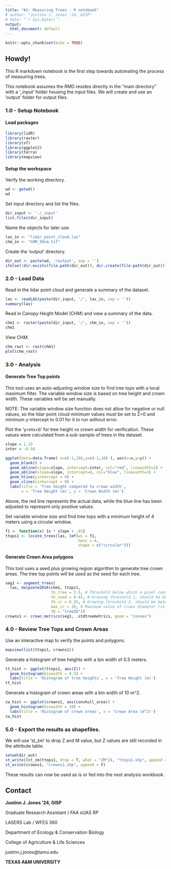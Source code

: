 ```yaml
---
title: "#1: Measuring Trees - R notebook"
# author: "Justinn J. Jones '24, GISP"
# date: "`r Sys.Date()`"
output:
  html_document: default
---
```


```r
knitr::opts_chunk$set(echo = TRUE)
```

## Howdy!

This R markdown notebook is the first step towards automating the process of measuring trees.

This notebook assumes the RMD resides directly in the "main directory" with a '\_input' folder housing the input files. We will create and use an 'output' folder for output files.

### 1.0 - Setup Notebook

#### Load packages

```r
library(lidR)
library(raster)
library(sf)
library(ggplot2)
library(terra)
library(mapview)
```

#### Setup the workspace

Verify the working directory.

```r
wd <- getwd()
wd
```

Set input directory and list the files.

```r
dir_input <- './_input'
list.files(dir_input)
```

Name the objects for later use.

```r
las_in <- "lidar_point_cloud.las"
chm_in <- "CHM_50cm.tif"
```

Create the 'output' directory.

```r
dir_out <- paste(wd, '/output', sep = '')
ifelse(!dir.exists(file.path(dir_out)), dir.create(file.path(dir_out)), FALSE)
```

### 2.0 - Load Data

Read in the lidar point cloud and generate a summary of the dataset.

```r
las <- readLAS(paste(dir_input, '/', las_in, sep = ''))
summary(las)
```

Read in Canopy Height Model (CHM) and view a summary of the data.

```r
chm1 <- raster(paste(dir_input, '/', chm_in, sep = ''))
chm1
```

View CHM.

```r
chm_rast <- rast(chm1)
plot(chm_rast)
```

### 3.0 - Analysis

#### Generate Tree Top points

This tool uses an auto-adjusting window size to find tree tops with a local maximum filter. The variable window size is based on tree height and crown width. These variables will be set manually.

NOTE: The variable window size function does not allow for negative or null values, so the lidar point cloud minimum values must be set to Z=0 and minimum y-intercept to 0.01 for it to run without error.

Plot the 'y=mx+b' for tree height vs crown width for verification. These values were calculated from a sub-sample of trees in the dataset.

```r
slope = 1.15
inter = -0.58

ggplot(data=data.frame( x=c(-1,10),y=c(-1,10) ), aes(x=x,y=y)) + 
  geom_blank() +
  geom_abline(slope=slope, intercept=inter, col="red", linewidth=2) +
  geom_abline(slope=slope, intercept=0, col="blue", linewidth=1) +
  geom_hline(yintercept = 0) +
  geom_vline(xintercept = 0) +
  labs(title = 'Tree height compared to crown width', 
       x = 'Tree Height (m)', y = 'Crown Width (m)')
```

Above, the red line represents the actual data, while the blue line has been adjusted to represent only positive values.

Set variable window size and find tree tops with a minimum height of 4 meters using a circular window.

```r
f1 <- function(x) {x * slope + .01}
ttops1 <- locate_trees(las, lmf(ws = f1, 
                                hmin = 4, 
                                shape = c("circular")))
```

#### Generate Crown Area polygons

This tool uses a seed plus growing region algorithm to generate tree crown areas. The tree top points will be used as the seed for each tree.

```r
seg1 <- segment_trees(
  las, dalponte2016(chm1, ttops1, 
                    th_tree = 3.5, # Threshold below which a pixel cannot be a tree. Default is 2.
                    th_seed = 0.45, # Growing threshold 1, should be between 0 and 1, default is 0.45.
                    th_cr = 0.55, # Growing threshold 2, should be between 0 and 1, default is 0.55.
                    max_cr = 20, # Maximum value of crown diameter (in pixels), default is 10.
                    ID = "treeID"))
crowns1 <- crown_metrics(seg1, .stdtreemetrics, geom = "convex")
```

### 4.0 - Review Tree Tops and Crown Areas

Use an interactive map to verify the points and polygons.

```r
mapview(list(ttops1, crowns1))
```

Generate a histogram of tree heights with a bin width of 0.5 meters.

```r
tt_hist <- ggplot(ttops1, aes(Z)) + 
  geom_histogram(binwidth = 0.5) + 
  labs(title = 'Histogram of tree heights', x = 'Tree Height (m)')
tt_hist
```

Generate a histogram of crown areas with a bin width of 10 m\^2.

```r
cw_hist <- ggplot(crowns1, aes(convhull_area)) + 
  geom_histogram(binwidth = 10) + 
  labs(title = 'Histogram of crown areas', x = 'Crown Area (m^2)')
cw_hist
```

### 5.0 - Export the results as shapefiles.

We will use 'st_zm' to drop Z and M value, but Z values are still recorded in the attribute table.

```r
setwd(dir_out)
st_write((st_zm(ttops1, drop = T, what = "ZM")), "ttops1.shp", append = F)
st_write(crowns1, "crowns1.shp", append = F)
```

These results can now be used as is or fed into the next analysis workbook.

## Contact

**Justinn J. Jones '24, GISP**

Graduate Research Assistant / FAA sUAS RP

LASERS Lab / WFES 360

Department of Ecology & Conservation Biology

College of Agriculture & Life Sciences

justinn.j.jones\@tamu.edu

**TEXAS A&M UNIVERSITY**
